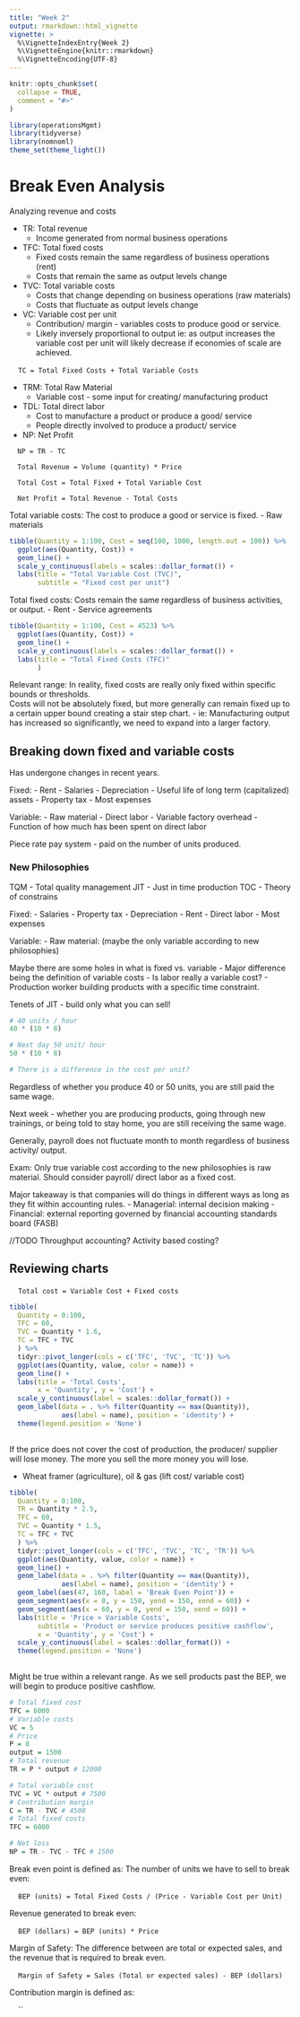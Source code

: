 ```yaml
---
title: "Week 2"
output: rmarkdown::html_vignette
vignette: >
  %\VignetteIndexEntry{Week 2}
  %\VignetteEngine{knitr::rmarkdown}
  %\VignetteEncoding{UTF-8}
---
```


```r
knitr::opts_chunk$set(
  collapse = TRUE,
  comment = "#>"
)
```

```r
library(operationsMgmt)
library(tidyverse)
library(nomnoml)
theme_set(theme_light())
```


# Break Even Analysis 

Analyzing revenue and costs 

- TR: Total revenue 
  - Income generated from normal business operations

- TFC: Total fixed costs 
  - Fixed costs remain the same regardless of business operations (rent)
  - Costs that remain the same as output levels change 
  
- TVC: Total variable costs 
  - Costs that change depending on business operations (raw materials)
  - Costs that fluctuate as output levels change

- VC: Variable cost per unit 
  - Contribution/ margin - variables costs to produce good or service. 
  - Likely inversely proportional to output ie: as output increases the variable 
  cost per unit will likely decrease if economies of scale are achieved. 

|     `TC = Total Fixed Costs + Total Variable Costs`

- TRM: Total Raw Material 
  - Variable cost - some input for creating/ manufacturing product

- TDL: Total direct labor 
  - Cost to manufacture a product or produce a good/ service 
  - People directly involved to produce a product/ service 
  
- NP: Net Profit <Loss> 
```
  NP = TR - TC
  
  Total Revenue = Volume (quantity) * Price 
  
  Total Cost = Total Fixed + Total Variable Cost 
  
  Net Profit = Total Revenue - Total Costs 
``` 


Total variable costs: The cost to produce a good or service is fixed. 
- Raw materials 

```r
tibble(Quantity = 1:100, Cost = seq(100, 1000, length.out = 100)) %>% 
  ggplot(aes(Quantity, Cost)) + 
  geom_line() + 
  scale_y_continuous(labels = scales::dollar_format()) + 
  labs(title = "Total Variable Cost (TVC)", 
       subtitle = "Fixed cost per unit")
```


Total fixed costs: Costs remain the same regardless of business activities, or 
output. 
- Rent 
- Service agreements 

```r
tibble(Quantity = 1:100, Cost = 4523) %>% 
  ggplot(aes(Quantity, Cost)) + 
  geom_line() + 
  scale_y_continuous(labels = scales::dollar_format()) + 
  labs(title = "Total Fixed Costs (TFC)"
       )
```

Relevant range: In reality, fixed costs are really only fixed within specific bounds 
or thresholds.  
Costs will not be absolutely fixed, but more generally can remain fixed up to 
a certain upper bound creating a stair step chart. 
- ie: Manufacturing output has increased so significantly, we need to expand into 
a larger factory. 

## Breaking down fixed and variable costs 

Has undergone changes in recent years. 

Fixed: 
- Rent 
- Salaries 
- Depreciation 
  - Useful life of long term (capitalized) assets 
- Property tax 
- Most expenses 

Variable: 
- Raw material 
- Direct labor 
- Variable factory overhead
  - Function of how much has been spent on direct labor 

Piece rate pay system - paid on the number of units produced. 

### New Philosophies 

TQM - Total quality management 
JIT - Just in time production 
TOC - Theory of constrains 



Fixed: 
- Salaries 
- Property tax 
- Depreciation 
- Rent 
- Direct labor 
- Most expenses 

Variable: 
- Raw material: (maybe the only variable according to new philosophies)

Maybe there are some holes in what is fixed vs. variable 
- Major difference being the definition of variable costs
- Is labor really a variable cost? 
  - Production worker building products with a specific time constraint. 
  
Tenets of JIT - build only what you can sell! 

```r
# 40 units / hour 
40 * (10 * 8)

# Next day 50 unit/ hour 
50 * (10 * 8)

# There is a difference in the cost per unit?
```

Regardless of whether you produce 40 or 50 units, you are still paid the same wage. 

Next week - whether you are producing products, going through new trainings, or 
being told to stay home, you are still receiving the same wage. 

Generally, payroll does not fluctuate month to month regardless of business 
activity/ output. 

Exam: Only true variable cost according to the new philosophies is raw material. 
Should consider payroll/ direct labor as a fixed cost. 

Major takeaway is that companies will do things in different ways as long as they 
fit within accounting rules.
- Managerial: internal decision making 
- Financial: external reporting governed by financial accounting standards board
(FASB)

//TODO Throughput accounting? Activity based costing?

## Reviewing charts 

|     ` Total cost = Variable Cost + Fixed costs`

```r

tibble(
  Quantity = 0:100, 
  TFC = 60, 
  TVC = Quantity * 1.6, 
  TC = TFC + TVC
  ) %>% 
  tidyr::pivot_longer(cols = c('TFC', 'TVC', 'TC')) %>% 
  ggplot(aes(Quantity, value, color = name)) + 
  geom_line() + 
  labs(title = 'Total Costs', 
       x = 'Quantity', y = 'Cost') + 
  scale_y_continuous(label = scales::dollar_format()) + 
  geom_label(data = . %>% filter(Quantity == max(Quantity)),
             aes(label = name), position = 'identity') + 
  theme(legend.position = 'None')
  
```



If the price does not cover the cost of production, the producer/ supplier will 
lose money. The more you sell the more money you will lose. 

- Wheat framer (agriculture), oil & gas (lift cost/ variable cost)

```r

tibble(
  Quantity = 0:100, 
  TR = Quantity * 2.5,
  TFC = 60, 
  TVC = Quantity * 1.5, 
  TC = TFC + TVC
  ) %>% 
  tidyr::pivot_longer(cols = c('TFC', 'TVC', 'TC', 'TR')) %>% 
  ggplot(aes(Quantity, value, color = name)) + 
  geom_line() + 
  geom_label(data = . %>% filter(Quantity == max(Quantity)),
             aes(label = name), position = 'identity') + 
  geom_label(aes(47, 160, label = 'Break Even Point')) + 
  geom_segment(aes(x = 0, y = 150, yend = 150, xend = 60)) + 
  geom_segment(aes(x = 60, y = 0, yend = 150, xend = 60)) + 
  labs(title = 'Price > Variable Costs', 
       subtitle = 'Product or service produces positive cashflow', 
       x = 'Quantity', y = 'Cost') + 
  scale_y_continuous(label = scales::dollar_format()) + 
  theme(legend.position = 'None')
  
```

Might be true within a relevant range. As we sell products past the BEP, we will 
begin to produce positive cashflow. 


```r
# Total fixed cost 
TFC = 6000 
# Variable costs 
VC = 5
# Price
P = 8 
output = 1500
# Total revenue 
TR = P * output # 12000 

# Total variable cost 
TVC = VC * output # 7500 
# Contribution margin
C = TR - TVC # 4500
# Total fixed costs 
TFC = 6000 

# Net loss 
NP = TR - TVC - TFC # 1500 

```



Break even point is defined as: 
The number of units we have to sell to break even:  

|     `BEP (units) = Total Fixed Costs / (Price - Variable Cost per Unit)`

Revenue generated to break even:  

|     `BEP (dollars) = BEP (units) * Price`


Margin of Safety: 
The difference between are total or expected sales, and the revenue that is required
to break even.   

|     `Margin of Safety = Sales (Total or expected sales) - BEP (dollars)`


Contribution margin is defined as: 

|     `` 